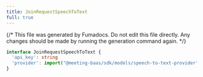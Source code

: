```yaml
---
title: JoinRequestSpeechToText
full: true
---
```


{/* This file was generated by Fumadocs. Do not edit this file directly. Any changes should be made by running the generation command again. */}



```typescript
interface JoinRequestSpeechToText {
  'api_key': string
  'provider': import("@meeting-baas/sdk/models/speech-to-text-provider").SpeechToTextProvider
}
```
